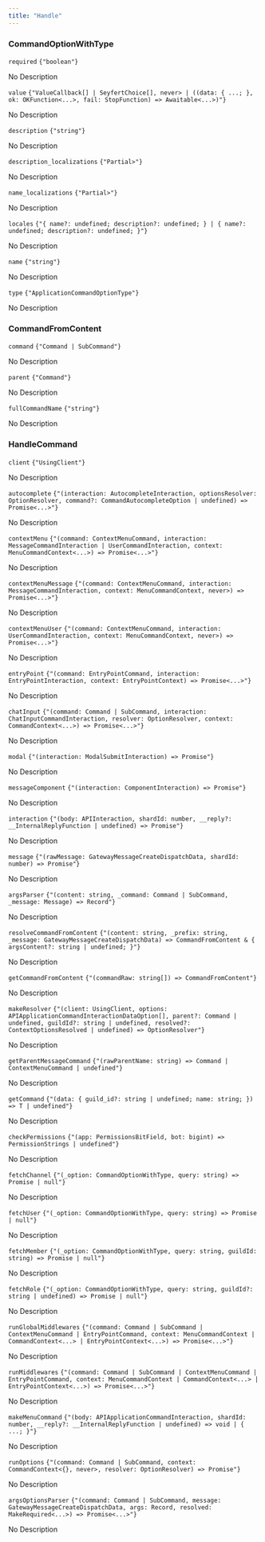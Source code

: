 ```yaml
---
title: "Handle"
---
```

                 
### CommandOptionWithType



<div className='*:border-b [&>*:last-child]:border-b-0'><div className='text-sm text-fd-muted-foreground py-4'>

<div className="flex flex-row items-center gap-4">
  <code className="text-sm">required</code>
  <code className="text-fd-muted-foreground">{"boolean"}</code>
</div>

No Description



</div>
<div className='text-sm text-fd-muted-foreground py-4'>

<div className="flex flex-row items-center gap-4">
  <code className="text-sm">value</code>
  <code className="text-fd-muted-foreground">{"ValueCallback<ApplicationCommandOptionType, SeyfertChoice<string>[] | SeyfertChoice<number>[], never> | ((data: { ...; }, ok: OKFunction<...>, fail: StopFunction) => Awaitable<...>)"}</code>
</div>

No Description



</div>
<div className='text-sm text-fd-muted-foreground py-4'>

<div className="flex flex-row items-center gap-4">
  <code className="text-sm">description</code>
  <code className="text-fd-muted-foreground">{"string"}</code>
</div>

No Description



</div>
<div className='text-sm text-fd-muted-foreground py-4'>

<div className="flex flex-row items-center gap-4">
  <code className="text-sm">description_localizations</code>
  <code className="text-fd-muted-foreground">{"Partial<Record<\"id\" | \"en-US\" | \"en-GB\" | \"bg\" | \"zh-CN\" | \"zh-TW\" | \"hr\" | \"cs\" | \"da\" | \"nl\" | \"fi\" | \"fr\" | \"de\" | \"el\" | \"hi\" | \"hu\" | \"it\" | \"ja\" | \"ko\" | \"lt\" | \"no\" | \"pl\" | \"pt-BR\" | \"ro\" | ... 7 more ... | \"vi\", string | null>>"}</code>
</div>

No Description



</div>
<div className='text-sm text-fd-muted-foreground py-4'>

<div className="flex flex-row items-center gap-4">
  <code className="text-sm">name_localizations</code>
  <code className="text-fd-muted-foreground">{"Partial<Record<\"id\" | \"en-US\" | \"en-GB\" | \"bg\" | \"zh-CN\" | \"zh-TW\" | \"hr\" | \"cs\" | \"da\" | \"nl\" | \"fi\" | \"fr\" | \"de\" | \"el\" | \"hi\" | \"hu\" | \"it\" | \"ja\" | \"ko\" | \"lt\" | \"no\" | \"pl\" | \"pt-BR\" | \"ro\" | ... 7 more ... | \"vi\", string | null>>"}</code>
</div>

No Description



</div>
<div className='text-sm text-fd-muted-foreground py-4'>

<div className="flex flex-row items-center gap-4">
  <code className="text-sm">locales</code>
  <code className="text-fd-muted-foreground">{"{ name?: undefined; description?: undefined; } | { name?: undefined; description?: undefined; }"}</code>
</div>

No Description



</div>
<div className='text-sm text-fd-muted-foreground py-4'>

<div className="flex flex-row items-center gap-4">
  <code className="text-sm">name</code>
  <code className="text-fd-muted-foreground">{"string"}</code>
</div>

No Description



</div>
<div className='text-sm text-fd-muted-foreground py-4'>

<div className="flex flex-row items-center gap-4">
  <code className="text-sm">type</code>
  <code className="text-fd-muted-foreground">{"ApplicationCommandOptionType"}</code>
</div>

No Description



</div></div>

### CommandFromContent



<div className='*:border-b [&>*:last-child]:border-b-0'><div className='text-sm text-fd-muted-foreground py-4'>

<div className="flex flex-row items-center gap-4">
  <code className="text-sm">command</code>
  <code className="text-fd-muted-foreground">{"Command | SubCommand"}</code>
</div>

No Description



</div>
<div className='text-sm text-fd-muted-foreground py-4'>

<div className="flex flex-row items-center gap-4">
  <code className="text-sm">parent</code>
  <code className="text-fd-muted-foreground">{"Command"}</code>
</div>

No Description



</div>
<div className='text-sm text-fd-muted-foreground py-4'>

<div className="flex flex-row items-center gap-4">
  <code className="text-sm">fullCommandName</code>
  <code className="text-fd-muted-foreground">{"string"}</code>
</div>

No Description



</div></div>

### HandleCommand



<div className='*:border-b [&>*:last-child]:border-b-0'><div className='text-sm text-fd-muted-foreground py-4'>

<div className="flex flex-row items-center gap-4">
  <code className="text-sm">client</code>
  <code className="text-fd-muted-foreground">{"UsingClient"}</code>
</div>

No Description



</div>
<div className='text-sm text-fd-muted-foreground py-4'>

<div className="flex flex-row items-center gap-4">
  <code className="text-sm">autocomplete</code>
  <code className="text-fd-muted-foreground">{"(interaction: AutocompleteInteraction<boolean>, optionsResolver: OptionResolver, command?: CommandAutocompleteOption | undefined) => Promise<...>"}</code>
</div>

No Description



</div>
<div className='text-sm text-fd-muted-foreground py-4'>

<div className="flex flex-row items-center gap-4">
  <code className="text-sm">contextMenu</code>
  <code className="text-fd-muted-foreground">{"(command: ContextMenuCommand, interaction: MessageCommandInteraction<boolean> | UserCommandInteraction<boolean>, context: MenuCommandContext<...>) => Promise<...>"}</code>
</div>

No Description



</div>
<div className='text-sm text-fd-muted-foreground py-4'>

<div className="flex flex-row items-center gap-4">
  <code className="text-sm">contextMenuMessage</code>
  <code className="text-fd-muted-foreground">{"(command: ContextMenuCommand, interaction: MessageCommandInteraction<boolean>, context: MenuCommandContext<MessageCommandInteraction<boolean>, never>) => Promise<...>"}</code>
</div>

No Description



</div>
<div className='text-sm text-fd-muted-foreground py-4'>

<div className="flex flex-row items-center gap-4">
  <code className="text-sm">contextMenuUser</code>
  <code className="text-fd-muted-foreground">{"(command: ContextMenuCommand, interaction: UserCommandInteraction<boolean>, context: MenuCommandContext<UserCommandInteraction<boolean>, never>) => Promise<...>"}</code>
</div>

No Description



</div>
<div className='text-sm text-fd-muted-foreground py-4'>

<div className="flex flex-row items-center gap-4">
  <code className="text-sm">entryPoint</code>
  <code className="text-fd-muted-foreground">{"(command: EntryPointCommand, interaction: EntryPointInteraction<boolean>, context: EntryPointContext<never>) => Promise<...>"}</code>
</div>

No Description



</div>
<div className='text-sm text-fd-muted-foreground py-4'>

<div className="flex flex-row items-center gap-4">
  <code className="text-sm">chatInput</code>
  <code className="text-fd-muted-foreground">{"(command: Command | SubCommand, interaction: ChatInputCommandInteraction<boolean>, resolver: OptionResolver, context: CommandContext<...>) => Promise<...>"}</code>
</div>

No Description



</div>
<div className='text-sm text-fd-muted-foreground py-4'>

<div className="flex flex-row items-center gap-4">
  <code className="text-sm">modal</code>
  <code className="text-fd-muted-foreground">{"(interaction: ModalSubmitInteraction<boolean>) => Promise<void>"}</code>
</div>

No Description



</div>
<div className='text-sm text-fd-muted-foreground py-4'>

<div className="flex flex-row items-center gap-4">
  <code className="text-sm">messageComponent</code>
  <code className="text-fd-muted-foreground">{"(interaction: ComponentInteraction<boolean, APIMessageComponentInteraction>) => Promise<void>"}</code>
</div>

No Description



</div>
<div className='text-sm text-fd-muted-foreground py-4'>

<div className="flex flex-row items-center gap-4">
  <code className="text-sm">interaction</code>
  <code className="text-fd-muted-foreground">{"(body: APIInteraction, shardId: number, __reply?: __InternalReplyFunction | undefined) => Promise<void>"}</code>
</div>

No Description



</div>
<div className='text-sm text-fd-muted-foreground py-4'>

<div className="flex flex-row items-center gap-4">
  <code className="text-sm">message</code>
  <code className="text-fd-muted-foreground">{"(rawMessage: GatewayMessageCreateDispatchData, shardId: number) => Promise<any>"}</code>
</div>

No Description



</div>
<div className='text-sm text-fd-muted-foreground py-4'>

<div className="flex flex-row items-center gap-4">
  <code className="text-sm">argsParser</code>
  <code className="text-fd-muted-foreground">{"(content: string, _command: Command | SubCommand, _message: Message) => Record<string, string>"}</code>
</div>

No Description



</div>
<div className='text-sm text-fd-muted-foreground py-4'>

<div className="flex flex-row items-center gap-4">
  <code className="text-sm">resolveCommandFromContent</code>
  <code className="text-fd-muted-foreground">{"(content: string, _prefix: string, _message: GatewayMessageCreateDispatchData) => CommandFromContent & { argsContent?: string | undefined; }"}</code>
</div>

No Description



</div>
<div className='text-sm text-fd-muted-foreground py-4'>

<div className="flex flex-row items-center gap-4">
  <code className="text-sm">getCommandFromContent</code>
  <code className="text-fd-muted-foreground">{"(commandRaw: string[]) => CommandFromContent"}</code>
</div>

No Description



</div>
<div className='text-sm text-fd-muted-foreground py-4'>

<div className="flex flex-row items-center gap-4">
  <code className="text-sm">makeResolver</code>
  <code className="text-fd-muted-foreground">{"(client: UsingClient, options: APIApplicationCommandInteractionDataOption[], parent?: Command | undefined, guildId?: string | undefined, resolved?: ContextOptionsResolved | undefined) => OptionResolver"}</code>
</div>

No Description



</div>
<div className='text-sm text-fd-muted-foreground py-4'>

<div className="flex flex-row items-center gap-4">
  <code className="text-sm">getParentMessageCommand</code>
  <code className="text-fd-muted-foreground">{"(rawParentName: string) => Command | ContextMenuCommand | undefined"}</code>
</div>

No Description



</div>
<div className='text-sm text-fd-muted-foreground py-4'>

<div className="flex flex-row items-center gap-4">
  <code className="text-sm">getCommand</code>
  <code className="text-fd-muted-foreground">{"<T extends Command | ContextMenuCommand | EntryPointCommand>(data: { guild_id?: string | undefined; name: string; }) => T | undefined"}</code>
</div>

No Description



</div>
<div className='text-sm text-fd-muted-foreground py-4'>

<div className="flex flex-row items-center gap-4">
  <code className="text-sm">checkPermissions</code>
  <code className="text-fd-muted-foreground">{"(app: PermissionsBitField, bot: bigint) => PermissionStrings | undefined"}</code>
</div>

No Description



</div>
<div className='text-sm text-fd-muted-foreground py-4'>

<div className="flex flex-row items-center gap-4">
  <code className="text-sm">fetchChannel</code>
  <code className="text-fd-muted-foreground">{"(_option: CommandOptionWithType, query: string) => Promise<APIChannel> | null"}</code>
</div>

No Description



</div>
<div className='text-sm text-fd-muted-foreground py-4'>

<div className="flex flex-row items-center gap-4">
  <code className="text-sm">fetchUser</code>
  <code className="text-fd-muted-foreground">{"(_option: CommandOptionWithType, query: string) => Promise<APIUser> | null"}</code>
</div>

No Description



</div>
<div className='text-sm text-fd-muted-foreground py-4'>

<div className="flex flex-row items-center gap-4">
  <code className="text-sm">fetchMember</code>
  <code className="text-fd-muted-foreground">{"(_option: CommandOptionWithType, query: string, guildId: string) => Promise<APIGuildMember> | null"}</code>
</div>

No Description



</div>
<div className='text-sm text-fd-muted-foreground py-4'>

<div className="flex flex-row items-center gap-4">
  <code className="text-sm">fetchRole</code>
  <code className="text-fd-muted-foreground">{"(_option: CommandOptionWithType, query: string, guildId?: string | undefined) => Promise<APIRole> | null"}</code>
</div>

No Description



</div>
<div className='text-sm text-fd-muted-foreground py-4'>

<div className="flex flex-row items-center gap-4">
  <code className="text-sm">runGlobalMiddlewares</code>
  <code className="text-fd-muted-foreground">{"(command: Command | SubCommand | ContextMenuCommand | EntryPointCommand, context: MenuCommandContext<any, never> | CommandContext<...> | EntryPointContext<...>) => Promise<...>"}</code>
</div>

No Description



</div>
<div className='text-sm text-fd-muted-foreground py-4'>

<div className="flex flex-row items-center gap-4">
  <code className="text-sm">runMiddlewares</code>
  <code className="text-fd-muted-foreground">{"(command: Command | SubCommand | ContextMenuCommand | EntryPointCommand, context: MenuCommandContext<any, never> | CommandContext<...> | EntryPointContext<...>) => Promise<...>"}</code>
</div>

No Description



</div>
<div className='text-sm text-fd-muted-foreground py-4'>

<div className="flex flex-row items-center gap-4">
  <code className="text-sm">makeMenuCommand</code>
  <code className="text-fd-muted-foreground">{"(body: APIApplicationCommandInteraction, shardId: number, __reply?: __InternalReplyFunction | undefined) => void | { ...; }"}</code>
</div>

No Description



</div>
<div className='text-sm text-fd-muted-foreground py-4'>

<div className="flex flex-row items-center gap-4">
  <code className="text-sm">runOptions</code>
  <code className="text-fd-muted-foreground">{"(command: Command | SubCommand, context: CommandContext<{}, never>, resolver: OptionResolver) => Promise<boolean>"}</code>
</div>

No Description



</div>
<div className='text-sm text-fd-muted-foreground py-4'>

<div className="flex flex-row items-center gap-4">
  <code className="text-sm">argsOptionsParser</code>
  <code className="text-fd-muted-foreground">{"(command: Command | SubCommand, message: GatewayMessageCreateDispatchData, args: Record<string, string>, resolved: MakeRequired<...>) => Promise<...>"}</code>
</div>

No Description



</div></div>